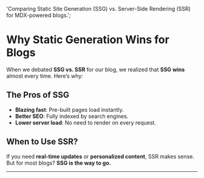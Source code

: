   'Comparing Static Site Generation (SSG) vs. Server-Side Rendering (SSR) for MDX-powered blogs.';

# Why Static Generation Wins for Blogs

When we debated **SSG vs. SSR** for our blog, we realized that **SSG wins** almost every time. Here’s why:

## The Pros of SSG

- **Blazing fast**: Pre-built pages load instantly.
- **Better SEO**: Fully indexed by search engines.
- **Lower server load**: No need to render on every request.

## When to Use SSR?

If you need **real-time updates** or **personalized content**, SSR makes sense. But for most blogs? **SSG is the way to go.**

---
